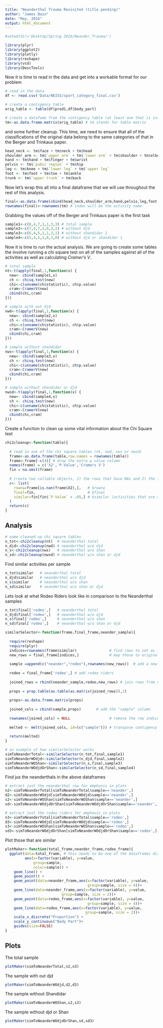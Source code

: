 ```yaml
---
title: "Neanderthal Trauma Revisited (title pending)"
author: "James Bain"
date: "May, 2016"
output: html_document
---
```


```r
#setwd(dir='Desktop/Spring 2016/Neander_Trauma/')

library(plyr)       
library(ggplot2)    
library(plotly)     
library(reshape)    
library(vcd)        
library(DescTools) 
```

Now it is time to read in the data and get into a workable format for our problem

```r
# read in the data
df <- read.csv('Data/NEISS/sport_category_final.csv')

# create a contigency table 
orig_table <- table(df$prod1,df$body_part)

# create a datafame from the contigency table (at least one that is intuitive)
tm<-as.data.frame.matrix(orig_table) # tm stands for table matrix
```

and some further cleanup. This time, we need to ensure that all of the classifications of the original data belong to the same categories of that in the Berger and Trinkaus paper.

```r
head_neck <- tm$face + tm$neck + tm$head
shoulder_arm <- tm$`upper arm` + tm$`lower arm` + tm$shoulder + tm$elbow
hand <- tm$hand + tm$finger + tm$wrist
pelvis <- tm$`pubic region` + tm$hip 
leg <- tm$knee + tm$`lower leg` + tm$`upper leg`
foot <- tm$foot + tm$toe + tm$ankle
trunk <- tm$`upper trunk` + tm$back
```

Now let's wrap this all into a final dataframe that we will use throughout the rest of this analysis.

```r
final<-as.data.frame(cbind(head_neck,shoulder_arm,hand,pelvis,leg,foot,trunk))
rownames(final)<-rownames(tm) # index will be the activity name
```

Grabbing the values off of the Berger and Trinkaus paper is the first task

```r
sample1<-c(8,4,7,1,1,3,3) # total sample
sample2<-c(7,4,7,1,0,3,1) # without djd
sample3<-c(6,4,5,1,1,3,1) # without shandidar 1
sample4<-c(5,4,5,1,0,3,0) # without djd or shandidar 1
```

Now it is time to run the actual analysis. We are going to create some tables the involve running a chi square test on all of the samples against all of the activities as well as calculating *Cramer's V*.

```r
# total sample
nt<-t(apply(final,1,function(x) {
  new<- cbind(sample1,x)
  ch <- chisq.test(new)
  chi<-c(unname(ch$statistic), ch$p.value)
  cram<-CramerV(new)
  cbind(chi,cram)
}))

# sample with out djd
nwd<-t(apply(final,1,function(x) {
  new<- cbind(sample2,x)
  ch <- chisq.test(new)
  chi<-c(unname(ch$statistic), ch$p.value)
  cram<-CramerV(new)
  cbind(chi,cram)
}))

# sample without shandidar
nws<-t(apply(final,1,function(x) {
  new<- cbind(sample3,x)
  ch <- chisq.test(new)
  chi<-c(unname(ch$statistic), ch$p.value)
  cram<-CramerV(new)
  cbind(chi,cram)
}))

# sample without shandidar or djd
nwsd<-t(apply(final,1,function(x) {
  new<- cbind(sample4,x)
  ch <- chisq.test(new)
  chi<-c(unname(ch$statistic), ch$p.value)
  cram<-CramerV(new)
  cbind(chi,cram)
}))
```

Create a function to clean up some vital information about the Chi Square test

```r
chi2cleanup<-function(table){
  
  # read in one of the chi square tables (nt, nwd, nws or nwsd)
  frame<-as.data.frame(table,row.names = rownames(table))
  frame<-frame[-c(4)] # drop the extra p value column
  names(frame) = c('X2','P-Value','Cramers V')
  fin = na.omit(frame) 
  
  # create two callable objects, 1) the rows that have NAs and 2) the final data frame for some final manipulation
  c<- list(
    rowna=frame[is.nan(frame$X2),],   # $rowna 
    final=fin,                        # $final
    similar=fin[fin$`P-Value` > .05,] # $similar (activities that are similar, P > 0.05)
  )
  return(c)
}
```

## Analysis

```r
# name cleaned up chi square tables
n_tot<-chi2cleanup(nt)  # neanderthal total
n_djd<-chi2cleanup(nwd) # neanderthal w/o djd
n_s<-chi2cleanup(nws)   # neanderthal w/o shan
n_sd<-chi2cleanup(nwsd) # neanderthal w/o shan or djd
```

Find similar activities per sample

```r
 
n_tot$similar   # neanderthal total
n_djd$similar   # neanderthal w/o djd
n_s$similar     # neanderthal w/o shan
n_sd$similar    # neanderthal w/o shan or djd
```

Lets look at what Rodeo Riders look like in comparison to the Neanderthal samples

```r
n_tot$final['rodeo',]   # neanderthal total
n_djd$final['rodeo',]   # neanderthal w/o djd
n_s$final['rodeo',]     # neanderthal w/o shan
n_sd$final['rodeo',]    # neanderthal w/o shan or djd
```


```r
similarSelector<-function(frame,final_frame,neander_sample){ 
  
  require(reshape)
  require(plyr)
  indices=rownames(frame$similar)               # find rows to set as indices
  new_rows = final_frame[indices,]              # map those to original contigency table
  
  sample =append(c("neander","rodeo"),rownames(new_rows))  # add a new vector to use a "sample" column
  
  rodeo = final_frame['rodeo',] # add rodeo riders
  
  joined_rows = rbind(neander_sample,rodeo,new_rows) # join rows from neanderthal sample to new dataframe
  
  props = prop.table(as.table(as.matrix(joined_rows)),1)
  
  props<-as.data.frame.matrix(props)
  
  joined_cols = cbind(sample,props)       # add the "sample" column
  
  rownames(joined_cols) = NULL                  # remove the row indices 
      
  melted <- melt(joined_cols, id=(c("sample"))) # transpose contigency table
  
  return(melted)                
}
```



```r
# an example of how similarSelector works
simToNeanderTotal<-similarSelector(n_tot,final,sample1)
simToNeanderWOdjd<-similarSelector(n_djd,final,sample2)
simToNeanderWOShan<-similarSelector(n_s,final,sample3)
simToNeanderWOdjdOrShan<-similarSelector(n_sd,final,sample4)
```

Find jus the neanderthals in the above dataframes

```r
# extract just the neanderthal row for emphasis in plots
n2<-simToNeanderTotal[simToNeanderTotal$sample=='neander',]
d2<-simToNeanderWOdjd[simToNeanderWOdjd$sample=='neander',]
s2<-simToNeanderWOShan[simToNeanderWOShan$sample=='neander',]
sd<-simToNeanderWOdjdOrShan[simToNeanderWOdjdOrShan$sample=='neander',]

# extract just the rodeo riders for emphasis in plots
n3<-simToNeanderTotal[simToNeanderTotal$sample=='rodeo',]
d3<-simToNeanderWOdjd[simToNeanderWOdjd$sample=='rodeo',]
s3<-simToNeanderWOShan[simToNeanderWOShan$sample=='rodeo',]
sd3<-simToNeanderWOdjdOrShan[simToNeanderWOdjdOrShan$sample=='rodeo',]
```

Plot those that are similar

```r
plotMaker<-function(total_frame,neander_frame,rodeo_frame){
  ggplot(data=total_frame, # this needs to be one of the dataframes directly above
         aes(x=factor(variable), y=value, 
             group=sample,
             color=sample)) + 
    geom_line() + 
    geom_point() +
    geom_point(data=neander_frame,aes(x=factor(variable), y=value, 
                                      group=sample, size = 4))+
    geom_line(data=neander_frame,aes(x=factor(variable), y=value, 
                          group=sample, size = 2))+ 
    geom_point(data=rodeo_frame,aes(x=factor(variable), y=value, 
                                      group=sample, size = 4))+
    geom_line(data=rodeo_frame,aes(x=factor(variable), y=value, 
                                     group=sample, size = 2))+ 
    scale_x_discrete("Proportion") +
    scale_y_continuous("Body Part")+
    guides(size=FALSE)
}

```


## Plots

The total sample 

```r
plotMaker(simToNeanderTotal,n2,n3)
```

The sample with out djd

```r
plotMaker(simToNeanderWOdjd,d2,d3)
```

The sample without Shandidar 

```r
plotMaker(simToNeanderWOShan,s2,s3)
```

The sample without djd or Shan

```r
plotMaker(simToNeanderWOdjdOrShan,sd,sd3)
```